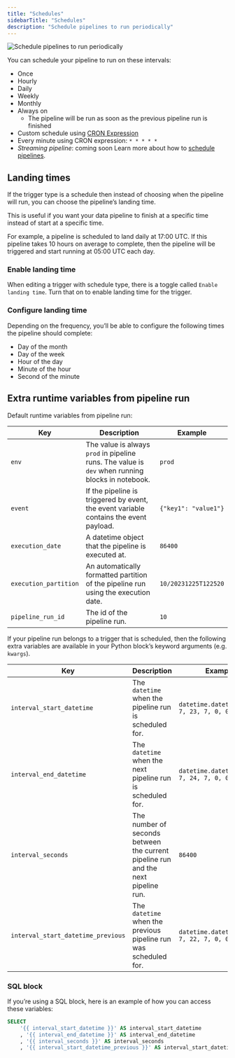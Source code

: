 ```yaml
---
title: "Schedules"
sidebarTitle: "Schedules"
description: "Schedule pipelines to run periodically"
---
```


<Frame>
    <img
        alt="Schedule pipelines to run periodically"
        src="https://media.tenor.com/lyU9j2EckEUAAAAd/running-out-of-time-no-time.gif"
    />
</Frame>

You can schedule your pipeline to run on these intervals:

- Once
- Hourly
- Daily
- Weekly
- Monthly
- Always on
    - The pipeline will be run as soon as the previous pipeline run is finished
- Custom schedule using
  [CRON Expression](https://en.wikipedia.org/wiki/Cron#CRON_expression)
- Every minute using CRON expression: `* * * * *`
- _Streaming pipeline_: coming soon
Learn more about how to
[schedule pipelines](/design/data-pipeline-management#create-trigger).

## Landing times

If the trigger type is a schedule then instead of choosing when the pipeline will run,
you can choose the pipeline’s landing time.

This is useful if you want your data pipeline to finish at a specific time instead of start at
a specific time.

For example, a pipeline is scheduled to land daily at 17:00 UTC.
If this pipeline takes 10 hours on average to complete, then the pipeline will be triggered and
start running at 05:00 UTC each day.

### Enable landing time

When editing a trigger with schedule type, there is a toggle called `Enable landing time`.
Turn that on to enable landing time for the trigger.

### Configure landing time

Depending on the frequency, you’ll be able to configure the following times the pipeline
should complete:

- Day of the month
- Day of the week
- Hour of the day
- Minute of the hour
- Second of the minute

## Extra runtime variables from pipeline run

Default runtime variables from pipeline run:

| Key | Description | Example |
| --- | --- | --- |
| `env` | The value is always `prod` in pipeline runs. The value is `dev` when running blocks in notebook. | `prod` |
| `event` | If the pipeline is triggered by event, the event variable contains the event payload. | `{"key1": "value1"}` |
| `execution_date` | A datetime object that the pipeline is executed at. | `86400` |
| `execution_partition` | An automatically formatted partition of the pipeline run using the execution date. | `10/20231225T122520` |
| `pipeline_run_id` | The id of the pipeline run. | `10` |


If your pipeline run belongs to a trigger that is scheduled, then the following extra
variables are available in your Python block’s keyword arguments (e.g. `kwargs`).

| Key | Description | Example |
| --- | --- | --- |
| `interval_start_datetime` | The `datetime` when the pipeline run is scheduled for. | `datetime.datetime(2023, 7, 23, 7, 0, 0, 0)` |
| `interval_end_datetime` | The `datetime` when the next pipeline run is scheduled for. | `datetime.datetime(2023, 7, 24, 7, 0, 0, 0)` |
| `interval_seconds` | The number of seconds between the current pipeline run and the next pipeline run. | `86400` |
| `interval_start_datetime_previous` | The `datetime` when the previous pipeline run was scheduled for. | `datetime.datetime(2023, 7, 22, 7, 0, 0, 0)` |

### SQL block

If you’re using a SQL block, here is an example of how you can access these variables:

```sql
SELECT
    '{{ interval_start_datetime }}' AS interval_start_datetime
    , '{{ interval_end_datetime }}' AS interval_end_datetime
    , '{{ interval_seconds }}' AS interval_seconds
    , '{{ interval_start_datetime_previous }}' AS interval_start_datetime_previous
```
